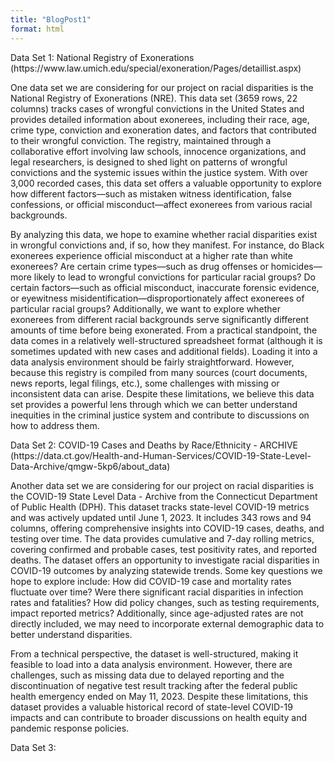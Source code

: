 ```yaml
---
title: "BlogPost1"
format: html
---
```


Data Set 1: National Registry of Exonerations (https://www.law.umich.edu/special/exoneration/Pages/detaillist.aspx)

One data set we are considering for our project on racial disparities is the National Registry of Exonerations (NRE). This data set (3659 rows, 22 columns) tracks cases of wrongful convictions in the United States and provides detailed information about exonerees, including their race, age, crime type, conviction and exoneration dates, and factors that contributed to their wrongful conviction. The registry, maintained through a collaborative effort involving law schools, innocence organizations, and legal researchers, is designed to shed light on patterns of wrongful convictions and the systemic issues within the justice system. With over 3,000 recorded cases, this data set offers a valuable opportunity to explore how different factors—such as mistaken witness identification, false confessions, or official misconduct—affect exonerees from various racial backgrounds.

By analyzing this data, we hope to examine whether racial disparities exist in wrongful convictions and, if so, how they manifest. For instance, do Black exonerees experience official misconduct at a higher rate than white exonerees? Are certain crime types—such as drug offenses or homicides—more likely to lead to wrongful convictions for particular racial groups? Do certain factors—such as official misconduct, inaccurate forensic evidence, or eyewitness misidentification—disproportionately affect exonerees of particular racial groups? Additionally, we want to explore whether exonerees from different racial backgrounds serve significantly different amounts of time before being exonerated. From a practical standpoint, the data comes in a relatively well-structured spreadsheet format (although it is sometimes updated with new cases and additional fields). Loading it into a data analysis environment should be fairly straightforward. However, because this registry is compiled from many sources (court documents, news reports, legal filings, etc.), some challenges with missing or inconsistent data can arise. Despite these limitations, we believe this data set provides a powerful lens through which we can better understand inequities in the criminal justice system and contribute to discussions on how to address them.

Data Set 2: COVID-19 Cases and Deaths by Race/Ethnicity - ARCHIVE
(https://data.ct.gov/Health-and-Human-Services/COVID-19-State-Level-Data-Archive/qmgw-5kp6/about_data)

Another data set we are considering for our project on racial disparities is the COVID-19 State Level Data - Archive from the Connecticut Department of Public Health (DPH). This dataset tracks state-level COVID-19 metrics and was actively updated until June 1, 2023. It includes 343 rows and 94 columns, offering comprehensive insights into COVID-19 cases, deaths, and testing over time. The data provides cumulative and 7-day rolling metrics, covering confirmed and probable cases, test positivity rates, and reported deaths. The dataset offers an opportunity to investigate racial disparities in COVID-19 outcomes by analyzing statewide trends. Some key questions we hope to explore include: How did COVID-19 case and mortality rates fluctuate over time? Were there significant racial disparities in infection rates and fatalities? How did policy changes, such as testing requirements, impact reported metrics? Additionally, since age-adjusted rates are not directly included, we may need to incorporate external demographic data to better understand disparities.

From a technical perspective, the dataset is well-structured, making it feasible to load into a data analysis environment. However, there are challenges, such as missing data due to delayed reporting and the discontinuation of negative test result tracking after the federal public health emergency ended on May 11, 2023. Despite these limitations, this dataset provides a valuable historical record of state-level COVID-19 impacts and can contribute to broader discussions on health equity and pandemic response policies. 

Data Set 3:


